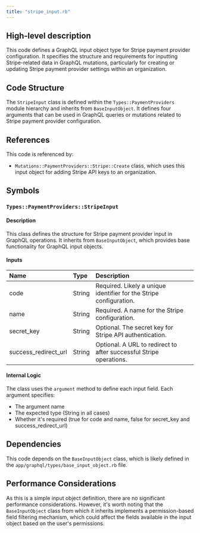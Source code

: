 ```yaml
---
title: "stripe_input.rb"
---
```


## High-level description
This code defines a GraphQL input object type for Stripe payment provider configuration. It specifies the structure and requirements for inputting Stripe-related data in GraphQL mutations, particularly for creating or updating Stripe payment provider settings within an organization.

## Code Structure
The `StripeInput` class is defined within the `Types::PaymentProviders` module hierarchy and inherits from `BaseInputObject`. It defines four arguments that can be used in GraphQL queries or mutations related to Stripe payment provider configuration.

## References
This code is referenced by:
- `Mutations::PaymentProviders::Stripe::Create` class, which uses this input object for adding Stripe API keys to an organization.

## Symbols

### `Types::PaymentProviders::StripeInput`
#### Description
This class defines the structure for Stripe payment provider input in GraphQL operations. It inherits from `BaseInputObject`, which provides base functionality for GraphQL input objects.

#### Inputs
| Name | Type | Description |
|:-----|:-----|:------------|
| code | String | Required. Likely a unique identifier for the Stripe configuration. |
| name | String | Required. A name for the Stripe configuration. |
| secret_key | String | Optional. The secret key for Stripe API authentication. |
| success_redirect_url | String | Optional. A URL to redirect to after successful Stripe operations. |

#### Internal Logic
The class uses the `argument` method to define each input field. Each argument specifies:
- The argument name
- The expected type (String in all cases)
- Whether it's required (true for code and name, false for secret_key and success_redirect_url)

## Dependencies
This code depends on the `BaseInputObject` class, which is likely defined in the `app/graphql/types/base_input_object.rb` file.

## Performance Considerations
As this is a simple input object definition, there are no significant performance considerations. However, it's worth noting that the `BaseInputObject` class from which it inherits implements a permission-based field filtering mechanism, which could affect the fields available in the input object based on the user's permissions.